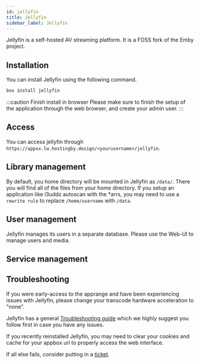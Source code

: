 ```yaml
---
id: jellyfin
title: Jellyfin
sidebar_label: Jellyfin
---
```


Jellyfin is a self-hosted AV streaming platform. It is a FOSS fork of the Emby project.

## Installation

You can install Jellyfin using the following command.

```bash
box install jellyfin
```

:::caution Finish install in browser
Please make sure to finish the setup of the application through the web browser, and create your admin user.
:::

## Access

You can access jellyfin through `https://appxx.lw.hostingby.design/<yourusername>/jellyfin`.

## Library management

By default, you home directory will be mounted in Jellyfin as `/data/`. There you will find all of the files from your home directory. If you setup an application like l3uddz autoscan with the *arrs, you may need to use a `rewrite rule` to replace `/home/username` with `/data`.

## User management

Jellyfin manages its users in a separate database. Please use the Web-UI to manage users and media.

## Service management


<SystemdTabs service="jellyfin" />

## Troubleshooting

If you were early-access to the apprange and have been experiencing issues with Jellyfin, please change your transcode hardware acceleration to "none".

Jellyfin has a general [Troubleshooting guide](https://jellyfin.org/docs/general/administration/troubleshooting.html) which we highly suggest you follow first in case you have any issues.

If you recently reinstalled Jellyfin, you may need to clear your cookies and cache for your appbox url to properly access the web interface.

If all else fails, consider putting in a [ticket](https://my.hostingby.design/submitticket.php?step=2&deptid=2).
